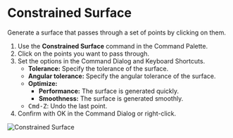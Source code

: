 
# Constrained Surface

<Reference shortcut="" command="Constrained Surface" button="" />

Generate a surface that passes through a set of points by clicking on them.

1. Use the **Constrained Surface** command in the Command Palette.
2. Click on the points you want to pass through.
3. Set the options in the Command Dialog and Keyboard Shortcuts.
    - **Tolerance:** Specify the tolerance of the surface.
    - **Angular tolerance:** Specify the angular tolerance of the surface.
    - **Optimize:**
        - **Performance:** The surface is generated quickly.
        - **Smoothness:** The surface is generated smoothly.
    - <kbd>Cmd-Z</kbd>: Undo the last point.
4. Confirm with OK in the Command Dialog or right-click.

![Constrained Surface](/img/constrained-surface.gif)














